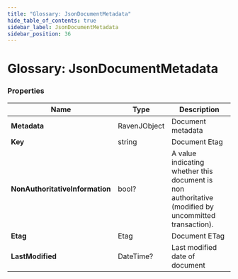 ```yaml
---
title: "Glossary: JsonDocumentMetadata"
hide_table_of_contents: true
sidebar_label: JsonDocumentMetadata
sidebar_position: 36
---
```



# Glossary: JsonDocumentMetadata

### Properties

| Name | Type | Description |
| ------------- | ------------- | ----- |
| **Metadata** | RavenJObject | Document metadata |
| **Key** | string | Document Etag |
| **NonAuthoritativeInformation** | bool? | A value indicating whether this document is non authoritative (modified by uncommitted transaction). |
| **Etag** | Etag | Document ETag |
| **LastModified** | DateTime? | Last modified date of document |

